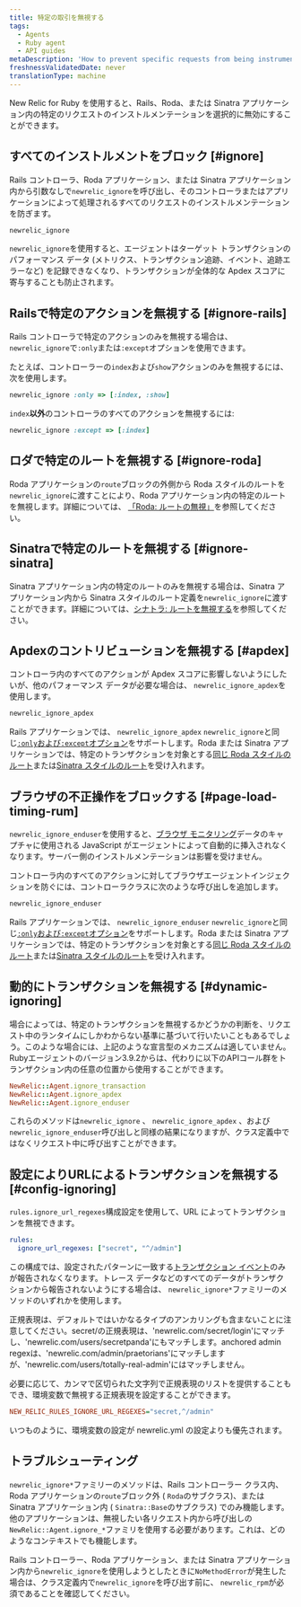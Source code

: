 ```yaml
---
title: 特定の取引を無視する
tags:
  - Agents
  - Ruby agent
  - API guides
metaDescription: 'How to prevent specific requests from being instrumented entirely in New Relic, or prevent them from being factored into your Apdex score.'
freshnessValidatedDate: never
translationType: machine
---
```


New Relic for Ruby を使用すると、Rails、Roda、または Sinatra アプリケーション内の特定のリクエストのインストルメンテーションを選択的に無効にすることができます。

## すべてのインストルメントをブロック [#ignore]

Rails コントローラ、Roda アプリケーション、または Sinatra アプリケーション内から引数なしで`newrelic_ignore`を呼び出し、そのコントローラまたはアプリケーションによって処理されるすべてのリクエストのインストルメンテーションを防ぎます。

```rb
newrelic_ignore
```

`newrelic_ignore`を使用すると、エージェントはターゲット トランザクションのパフォーマンス データ (メトリクス、トランザクション追跡、イベント、追跡エラーなど) を記録できなくなり、トランザクションが全体的な Apdex スコアに寄与することも防止されます。

## Railsで特定のアクションを無視する [#ignore-rails]

Rails コントローラで特定のアクションのみを無視する場合は、 `newrelic_ignore`で`:only`または`:except`オプションを使用できます。

たとえば、コントローラーの`index`および`show`アクションのみを無視するには、次を使用します。

```rb
newrelic_ignore :only => [:index, :show]
```

`index`**以外**のコントローラのすべてのアクションを無視するには:

```rb
newrelic_ignore :except => [:index]
```

## ロダで特定のルートを無視する [#ignore-roda]

Roda アプリケーションの`route`ブロックの外側から Roda スタイルのルートを`newrelic_ignore`に渡すことにより、Roda アプリケーション内の特定のルートを無視します。詳細については、 [「Roda: ルートの無視」](/docs/agents/ruby-agent/frameworks/roda-support#ignoring-routes)を参照してください。

## Sinatraで特定のルートを無視する [#ignore-sinatra]

Sinatra アプリケーション内の特定のルートのみを無視する場合は、Sinatra アプリケーション内から Sinatra スタイルのルート定義を`newrelic_ignore`に渡すことができます。詳細については、[シナトラ: ルートを無視する](/docs/agents/ruby-agent/frameworks/sinatra-support#ignoring-routes)を参照してください。

## Apdexのコントリビューションを無視する [#apdex]

コントローラ内のすべてのアクションが Apdex スコアに影響しないようにしたいが、他のパフォーマンス データが必要な場合は、 `newrelic_ignore_apdex`を使用します。

```rb
newrelic_ignore_apdex
```

Rails アプリケーションでは、 `newrelic_ignore_apdex` `newrelic_ignore`と同じ[`:only`および`:except`オプション](#ignore-rails)をサポートします。Roda または Sinatra アプリケーションでは、特定のトランザクションを対象とする[同じ Roda スタイルのルート](#ignore-roda)または[Sinatra スタイルのルート](#ignore-sinatra)を受け入れます。

## ブラウザの不正操作をブロックする [#page-load-timing-rum]

`newrelic_ignore_enduser`を使用すると、[ブラウザ モニタリング](/docs/agents/ruby-agent/features/page-load-timing-ruby)データのキャプチャに使用される JavaScript がエージェントによって自動的に挿入されなくなります。サーバー側のインストルメンテーションは影響を受けません。

コントローラ内のすべてのアクションに対してブラウザエージェントインジェクションを防ぐには、コントローラクラスに次のような呼び出しを追加します。

```rb
newrelic_ignore_enduser
```

Rails アプリケーションでは、 `newrelic_ignore_enduser` `newrelic_ignore`と同じ[`:only`および`:except`オプション](#ignore-rails)をサポートします。Roda または Sinatra アプリケーションでは、特定のトランザクションを対象とする[同じ Roda スタイルのルート](#ignore-roda)または[Sinatra スタイルのルート](#ignore-sinatra)を受け入れます。

## 動的にトランザクションを無視する [#dynamic-ignoring]

場合によっては、特定のトランザクションを無視するかどうかの判断を、リクエスト中のランタイムにしかわからない基準に基づいて行いたいこともあるでしょう。このような場合には、上記のような宣言型のメカニズムは適していません。Rubyエージェントのバージョン3.9.2からは、代わりに以下のAPIコール群をトランザクション内の任意の位置から使用することができます。

```rb
NewRelic::Agent.ignore_transaction
NewRelic::Agent.ignore_apdex
NewRelic::Agent.ignore_enduser
```

これらのメソッドは`newrelic_ignore` 、 `newrelic_ignore_apdex` 、および`newrelic_ignore_enduser`呼び出しと同様の結果になりますが、クラス定義中ではなくリクエスト中に呼び出すことができます。

## 設定によりURLによるトランザクションを無視する [#config-ignoring]

`rules.ignore_url_regexes`構成設定を使用して、URL によってトランザクションを無視できます。

```yml
rules:
  ignore_url_regexes: ["secret", "^/admin"]
```

この構成では、設定されたパターンに一致する[トランザクション イベント](/docs/telemetry-data-platform/understand-data/event-data/events-reported-apm/)のみが報告されなくなります。トレース データなどのすべてのデータがトランザクションから報告されないようにする場合は、 `newrelic_ignore*`ファミリーのメソッドのいずれかを使用します。

正規表現は、デフォルトではいかなるタイプのアンカリングも含まないことに注意してください。secret/の正規表現は、'newrelic.com/secret/login'にマッチし、'newrelic.com/users/secretpanda'にもマッチします。anchored admin regexは、'newrelic.com/admin/praetorians'にマッチしますが、'newrelic.com/users/totally-real-admin'にはマッチしません。

必要に応じて、カンマで区切られた文字列で正規表現のリストを提供することもでき、環境変数で無視する正規表現を設定することができます。

```ini
NEW_RELIC_RULES_IGNORE_URL_REGEXES="secret,^/admin"
```

いつものように、環境変数の設定が newrelic.yml の設定よりも優先されます。

## トラブルシューティング

`newrelic_ignore*`ファミリーのメソッドは、Rails コントローラー クラス内、Roda アプリケーションの`route`ブロック外 ( `Roda`のサブクラス)、または Sinatra アプリケーション内 ( `Sinatra::Base`のサブクラス) でのみ機能します。他のアプリケーションは、無視したい各リクエスト内から呼び出しの`NewRelic::Agent.ignore_*`ファミリを使用する必要があります。これは、どのようなコンテキストでも機能します。

Rails コントローラー、Roda アプリケーション、または Sinatra アプリケーション内から`newrelic_ignore`を使用しようとしたときに`NoMethodError`が発生した場合は、クラス定義内で`newrelic_ignore`を呼び出す前に、 `newrelic_rpm`が必須であることを確認してください。